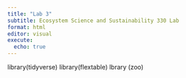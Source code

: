 ```yaml
---
title: "Lab 3"
subtitle: Ecosystem Science and Sustainability 330 Lab
format: html
editor: visual
execute: 
  echo: true
---
```


library(tidyverse)
library(flextable)
lbrary (zoo)